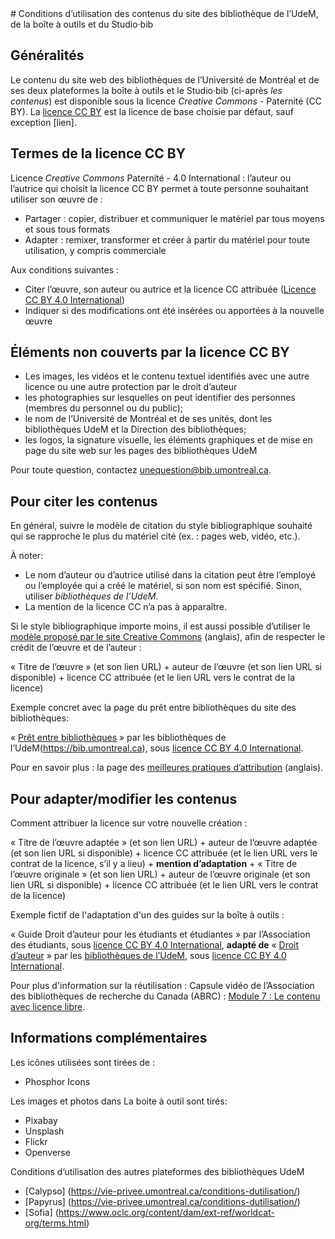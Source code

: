 
<Section>
# Conditions d’utilisation des contenus du site des bibliothèque de l’UdeM, de la boîte à outils et du Studio·bib 

## Généralités 

Le contenu du site web des bibliothèques de l’Université de Montréal et de ses deux plateformes la boîte à outils et le Studio·bib  (ci-après *les contenus*) est disponible sous la licence *Creative Commons* - Paternité (CC BY). La [licence CC BY](https://creativecommons.org/licenses/by/4.0/deed.fr) est la licence de base choisie par défaut, sauf exception [lien]. 

## Termes de la licence CC BY 

Licence *Creative Commons* Paternité - 4.0 International : l’auteur ou l’autrice qui choisit la licence CC BY permet à toute personne souhaitant utiliser son œuvre de : 

- Partager : copier, distribuer et communiquer le matériel par tous moyens et sous tous formats 
- Adapter : remixer, transformer et créer à partir du matériel pour toute utilisation, y compris commerciale 

Aux conditions suivantes : 
- Citer l’œuvre, son auteur ou autrice et la licence CC attribuée ([Licence CC BY 4.0 International](https://creativecommons.org/licenses/by/4.0/deed.fr))
- Indiquer si des modifications ont été insérées ou apportées à la nouvelle œuvre 

## Éléments non couverts par la licence CC BY 

- Les images, les vidéos et le contenu textuel identifiés avec une autre licence ou une autre protection par le droit d’auteur 
- les photographies sur lesquelles on peut identifier des personnes (membres du personnel ou du public); 
- le nom de l’Université de Montréal et de ses unités, dont les bibliothèques UdeM et la Direction des bibliothèques; 
- les logos, la signature visuelle, les éléments graphiques et de mise en page du site web sur les pages des bibliothèques UdeM   

Pour toute question, contactez [unequestion@bib.umontreal.ca](mailto:unequestion@bib.umontreal.ca). 

## Pour citer les contenus  

En général, suivre le modèle de citation du style bibliographique souhaité qui se rapproche le plus du matériel cité (ex. : pages web, vidéo, etc.). 

À noter: 

- Le nom d’auteur ou d’autrice utilisé dans la citation peut être l’employé ou l’employée qui a créé le matériel, si son nom est spécifié. Sinon, utiliser *bibliothèques de l’UdeM*. 
- La mention de la licence CC n’a pas à apparaître. 

Si le style bibliographique importe moins, il est aussi possible d’utiliser le [modèle proposé par le site Creative Commons](https://creativecommons.org/2008/04/22/attribution-only-as-default-policy-otago-polytechnic-on-the-how-and-why-of-cc-by/) (anglais), afin de respecter le crédit de l’œuvre et de l’auteur : 

« Titre de l’œuvre » (et son lien URL) + auteur de l’œuvre (et son lien URL si disponible) + licence CC attribuée (et le lien URL vers le contrat de la licence) 

Exemple concret avec la page du prêt entre bibliothèques du site des bibliothèques: 

« [Prêt entre bibliothèques](./obtenir/peb/) » par les bibliothèques de l’UdeM(https://bib.umontreal.ca), sous [licence CC BY 4.0 International](https://creativecommons.org/licenses/by/4.0/deed.fr). 

Pour en savoir plus : la page des [meilleures pratiques d’attribution](https://wiki.creativecommons.org/wiki/Best_practices_for_attribution) (anglais). 

## Pour adapter/modifier les contenus 

Comment attribuer la licence sur votre nouvelle création : 

« Titre de l’œuvre adaptée » (et son lien URL) + auteur de l’œuvre adaptée (et son lien URL si disponible) + licence CC attribuée (et le lien URL vers le contrat de la licence, s’il y a lieu) + **mention d’adaptation** + « Titre de l’œuvre originale » (et son lien URL) + auteur de l’œuvre originale (et son lien URL si disponible) + licence CC attribuée (et le lien URL vers le contrat de la licence) 

Exemple fictif de l'adaptation d'un des guides sur la boîte à outils : 

« Guide Droit d’auteur pour les étudiants et étudiantes » par l’Association des étudiants, sous [licence CC BY 4.0 International](https://creativecommons.org/licenses/by/4.0/deed.fr), **adapté de** « [Droit d’auteur](https://boite-outils.bib.umontreal.ca/recherche/guide-droit-auteur) » par les [bibliothèques de l’UdeM](https://bib.umontreal.ca/), sous [licence CC BY 4.0 International](https://creativecommons.org/licenses/by/4.0/deed.fr). 

 <!-- Section à compléter-->
<!--Exemple fictif de l’adaptation d’une procédure sur le pôle techno :  -->

<!--[Insérer l’exemple ] -->

Pour plus d'information sur la réutilisation : Capsule vidéo de l’Association des bibliothèques de recherche du Canada (ABRC) : [Module 7 : Le contenu avec licence libre](https://www.youtube.com/watch?v=pX-j9KvttY0&t=252s). 

## Informations complémentaires 

Les icônes utilisées sont tirées de : 
- Phosphor Icons

Les images et photos dans La boite à outil sont tirés:
- Pixabay 
- Unsplash 
- Flickr 
- Openverse 

Conditions d’utilisation des autres plateformes des bibliothèques UdeM 

- [Calypso] (https://vie-privee.umontreal.ca/conditions-dutilisation/)
- [Papyrus] (https://vie-privee.umontreal.ca/conditions-dutilisation/) 
- [Sofia] (https://www.oclc.org/content/dam/ext-ref/worldcat-org/terms.html)
</Section>
